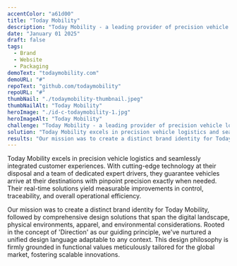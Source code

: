 ```yaml
---
accentColor: "a61d00"
title: "Today Mobility"
description: "Today Mobility - a leading provider of precision vehicle logistics and integrated customer experiences."
date: "January 01 2025"
draft: false
tags:
  - Brand
  - Website
  - Packaging
demoText: "todaymobility.com"
demoURL: "#"
repoText: "github.com/todaymobility"
repoURL: "#"
thumbNail: "./todaymobility-thumbnail.jpeg"
thumbNailAlt: "Today Mobility"
heroImage: "./id-c-todaymobility-1.jpg"
heroImageAlt: "Today Mobility"
challenge: "Today Mobility - a leading provider of precision vehicle logistics and integrated customer experiences."
solution: "Today Mobility excels in precision vehicle logistics and seamlessly integrated customer experiences. With cutting-edge technology at their disposal and a team of dedicated expert drivers, they guarantee vehicles arrive at their destinations with pinpoint precision exactly when needed. Their real-time solutions yield measurable improvements in control, traceability, and overall operational efficiency."
results: "Our mission was to create a distinct brand identity for Today Mobility, followed by comprehensive design solutions that span the digital landscape, physical environments, apparel, and environmental considerations. Rooted in the concept of 'Direction' as our guiding principle, we've nurtured a unified design language adaptable to any context. This design philosophy is firmly grounded in functional values meticulously tailored for the global market, fostering scalable innovations."
---
```


Today Mobility excels in precision vehicle logistics and seamlessly integrated customer experiences. With cutting-edge technology at their disposal and a team of dedicated expert drivers, they guarantee vehicles arrive at their destinations with pinpoint precision exactly when needed. Their real-time solutions yield measurable improvements in control, traceability, and overall operational efficiency.

Our mission was to create a distinct brand identity for Today Mobility, followed by comprehensive design solutions that span the digital landscape, physical environments, apparel, and environmental considerations. Rooted in the concept of 'Direction' as our guiding principle, we've nurtured a unified design language adaptable to any context. This design philosophy is firmly grounded in functional values meticulously tailored for the global market, fostering scalable innovations.
